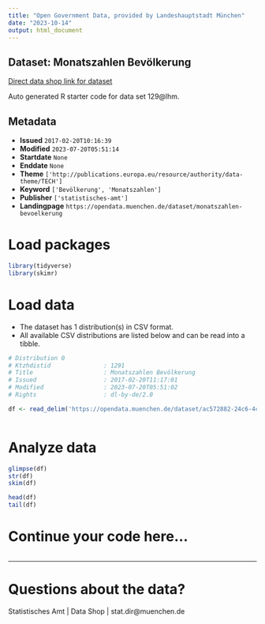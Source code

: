 ```yaml
---
title: "Open Government Data, provided by Landeshauptstadt München"
date: "2023-10-14"
output: html_document
---
```


## Dataset: Monatszahlen Bevölkerung

[Direct data shop link for dataset](https://opendata.muenchen.de/dataset/monatszahlen-bevoelkerung)

Auto generated R starter code for data set 129@lhm.

## Metadata

- **Issued** `2017-02-20T10:16:39`
- **Modified** `2023-07-20T05:51:14`
- **Startdate** `None`
- **Enddate** `None`
- **Theme** `['http://publications.europa.eu/resource/authority/data-theme/TECH']`
- **Keyword** `['Bevölkerung', 'Monatszahlen']`
- **Publisher** `['statistisches-amt']`
- **Landingpage** `https://opendata.muenchen.de/dataset/monatszahlen-bevoelkerung`


# Load packages

```r

library(tidyverse)
library(skimr)

```

# Load data

-   The dataset has 1 distribution(s) in CSV format.
-   All available CSV distributions are listed below and can be read into a tibble.

```r

# Distribution 0
# Ktzhdistid               : 1291
# Title                    : Monatszahlen Bevölkerung
# Issued                   : 2017-02-20T11:17:01
# Modified                 : 2023-07-20T05:51:02
# Rights                   : dl-by-de/2.0

df <- read_delim('https://opendata.muenchen.de/dataset/ac572882-24c6-4c98-873a-b61c638e058d/resource/2252dc7c-265b-4f21-aa0e-b602c30cb85f/download/monatszahlen2307_bevoelkerung_10_07_23_nosum.csv')



```

# Analyze data

```r

glimpse(df)
str(df)
skim(df)

head(df)
tail(df)

```

# Continue your code here...

```r

```

------------------------------------------------------------------------

# Questions about the data?

Statistisches Amt | Data Shop | stat.dir@muenchen.de
